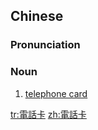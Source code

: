 {{also|电话卡}}
==Chinese==
{{zh-forms|s=电话卡|type=21}}

===Pronunciation===
{{zh-pron
|m=diànhuàkǎ
|c=din6 waa6-2 kaat1
|ca=y
|cat=n
}}

===Noun===
{{zh-noun}}

# [[telephone card]] {{zh-mw|張}}

[[tr:電話卡]]
[[zh:電話卡]]